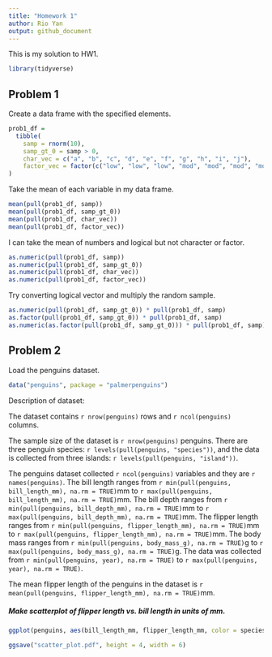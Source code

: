 ```yaml
---
title: "Homework 1"
author: Rio Yan
output: github_document
---
```


This is my solution to HW1. 

```r
library(tidyverse)
```


## Problem 1

Create a data frame with the specified elements.

```r
prob1_df = 
  tibble(
    samp = rnorm(10),
    samp_gt_0 = samp > 0,
    char_vec = c("a", "b", "c", "d", "e", "f", "g", "h", "i", "j"),
    factor_vec = factor(c("low", "low", "low", "mod", "mod", "mod", "mod", "high", "high", "high"))
)
```

Take the mean of each variable in my data frame.

```r
mean(pull(prob1_df, samp))
mean(pull(prob1_df, samp_gt_0))
mean(pull(prob1_df, char_vec))
mean(pull(prob1_df, factor_vec))
```

I can take the mean of numbers and logical but not character or factor.

```r
as.numeric(pull(prob1_df, samp))
as.numeric(pull(prob1_df, samp_gt_0))
as.numeric(pull(prob1_df, char_vec))
as.numeric(pull(prob1_df, factor_vec))
```

Try converting logical vector and multiply the random sample.
```r
as.numeric(pull(prob1_df, samp_gt_0)) * pull(prob1_df, samp)
as.factor(pull(prob1_df, samp_gt_0)) * pull(prob1_df, samp)
as.numeric(as.factor(pull(prob1_df, samp_gt_0))) * pull(prob1_df, samp)
```


## Problem 2

Load the penguins dataset.

```r
data("penguins", package = "palmerpenguins")
```

Description of dataset:

The dataset contains `r nrow(penguins)` rows and `r ncol(penguins)` columns.

The sample size of the dataset is `r nrow(penguins)` penguins.
There are three penguin species: `r levels(pull(penguins, "species"))`, and the data is collected from three islands: `r levels(pull(penguins, "island"))`.

The penguins dataset collected `r ncol(penguins)` variables and they are `r names(penguins)`.
The bill length ranges from `r min(pull(penguins, bill_length_mm), na.rm = TRUE)`mm to `r max(pull(penguins, bill_length_mm), na.rm = TRUE)`mm. 
The bill depth ranges from `r min(pull(penguins, bill_depth_mm), na.rm = TRUE)`mm to `r max(pull(penguins, bill_depth_mm), na.rm = TRUE)`mm. 
The flipper length ranges from `r min(pull(penguins, flipper_length_mm), na.rm = TRUE)`mm to `r max(pull(penguins, flipper_length_mm), na.rm = TRUE)`mm. 
The body mass ranges from `r min(pull(penguins, body_mass_g), na.rm = TRUE)`g to `r max(pull(penguins, body_mass_g), na.rm = TRUE)`g.
The data was collected from `r min(pull(penguins, year), na.rm = TRUE)` to `r max(pull(penguins, year), na.rm = TRUE)`.

The mean flipper length of the penguins in the dataset is `r mean(pull(penguins, flipper_length_mm), na.rm = TRUE)`mm.


##### Make scatterplot of flipper length vs. bill length in units of mm.

```r

ggplot(penguins, aes(bill_length_mm, flipper_length_mm, color = species)) + geom_point()

ggsave("scatter_plot.pdf", height = 4, width = 6)

```

